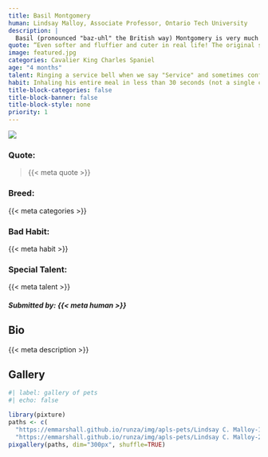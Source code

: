 ```yaml
---
title: Basil Montgomery
human: Lindsay Malloy, Associate Professor, Ontario Tech University
description: |
  Basil (pronounced "baz-uhl" the British way) Montgomery is very much loved and adored by his mom, dad, and older brother and sister (ages 5 and 7). We can barely remember our lives pre-Basil even though we have only had him about 2 months! Award winning puppy (February 2023 "Pawsitive Puppies Oshawa, ON" Best Trick Contest). 
quote: “Even softer and fluffier and cuter in real life! The original sad puppy dog eyes.”
image: featured.jpg
categories: Cavalier King Charles Spaniel
age: "4 months"
talent: Ringing a service bell when we say "Service" and sometimes confusing it with a "Spin" or "Sit" command (he's learning!)
habit: Inhaling his entire meal in less than 30 seconds (not a single chewing sound to be heard) and barking at his own reflection in the fireplace
title-block-categories: false
title-block-banner: false
title-block-style: none
priority: 1
---
```


::: grid
::: {#about-pet-text .g-col-12 .g-col-md-6}
![](featured.jpg)
:::

::: {.g-col-12 .g-col-md-6}
::: {simple-info}

### Quote:

> {{< meta quote >}}

### Breed:

{{< meta categories >}}

### Bad Habit:

{{< meta habit >}}

### Special Talent:

{{< meta talent >}}
:::
:::
:::

##### Submitted by: {{< meta human >}}

## Bio

{{< meta description >}}

## Gallery

```r
#| label: gallery of pets
#| echo: false

library(pixture)
paths <- c(
  "https://emmarshall.github.io/runza/img/apls-pets/Lindsay C. Malloy-1.jpg",
  "https://emmarshall.github.io/runza/img/apls-pets/Lindsay C. Malloy-2.jpg") 
pixgallery(paths, dim="300px", shuffle=TRUE)

```
